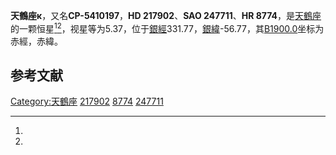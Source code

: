 {{Starbox begin
| name = 天鶴座κ
}}
{{Starbox observe
| epoch = [[J2000.0|J2000.0]]
| constell = [[天鶴座|天鶴座]]<ref name=SIMBAD>{{cite web
 | url=http://simbad.u-strasbg.fr/simbad/sim-id?Ident=HR+8774
 | title=Pulsating variable Star
 | publisher=Centre de Données astronomiques de Strasbourg
 | work=SIMBAD
 | accessdate=2012-07-13
 | archive-date=2019-09-22
 | archive-url=https://web.archive.org/web/20190922115603/http://simbad.u-strasbg.fr/simbad/sim-id?Ident=HR+8774
 | dead-url=no
 }}</ref><ref name=DATA>{{cite web
 | url=http://vizier.u-strasbg.fr/viz-bin/VizieR-5?-out.add=.&-source=5050&-corr=PK=HR&-out.max=9999&HR=8774
 | title=VizieR Detailed Page
 | accessdate=2012-07-13
 | archive-date=2016-03-05
 | archive-url=https://web.archive.org/web/20160305212102/http://vizier.u-strasbg.fr/viz-bin/VizieR-5?-out.add=.&-source=5050&-corr=PK=HR&-out.max=9999&HR=8774
 | dead-url=no
 }}</ref>
| 星官 = 
| ra = {{RA|23|4|39.6}}<ref name=SIMBAD /><ref name=DATA />
| dec = {{DEC|-53|57|54}}<ref name=SIMBAD /><ref name=DATA />
| appmag_v = 5.37<ref name=SIMBAD /><ref name=DATA />
}}
{{Starbox character
| class = K5III<ref name=SIMBAD /><ref name=DATA />
| b-v = 1.45<ref name=SIMBAD /><ref name=DATA />
| u-b = 1.75<ref name=SIMBAD /><ref name=DATA />
| r-i = <ref name=SIMBAD /><ref name=DATA />
| variable = 
}}
{{Starbox astrometry
| radial_v = 1.75
| prop_mo_ra = 18
| parallax = 0.012
| p_error = 
}}
{{Starbox catalog
| names =CP-5410197，[[SAO星表|SAO]] 247711，[[HD星表|HD]] 217902，[[HR星表|HR]] 8774}}
{{Starbox reference |Simbad=HR+8774}}
{{Starbox end}}

'''天鶴座κ'''，又名'''CP-5410197'''，'''HD 217902'''、'''SAO 247711'''、'''HR 8774'''，是[[天鶴座|天鶴座]]的一颗恒星<ref name=SIMBAD /><ref name=DATA />，视星等为5.37，位于[[銀道座標系|銀經]]331.77，[[銀道座標系|銀緯]]-56.77，其[[B1900.0|B1900.0]]坐标为赤經{{RA|22|58|44.9}}，赤緯{{DEC|-54|-56.77|4}}。

== 参考文献 ==
{{reflist}}

{{star-stub}}

{{天鶴座恒星}}
[[Category:天鶴座|Category:天鶴座]]
[[Category:HD和HDE天體|217902]]
[[Category:HR天體|8774]]
[[Category:SAO天體|247711]]